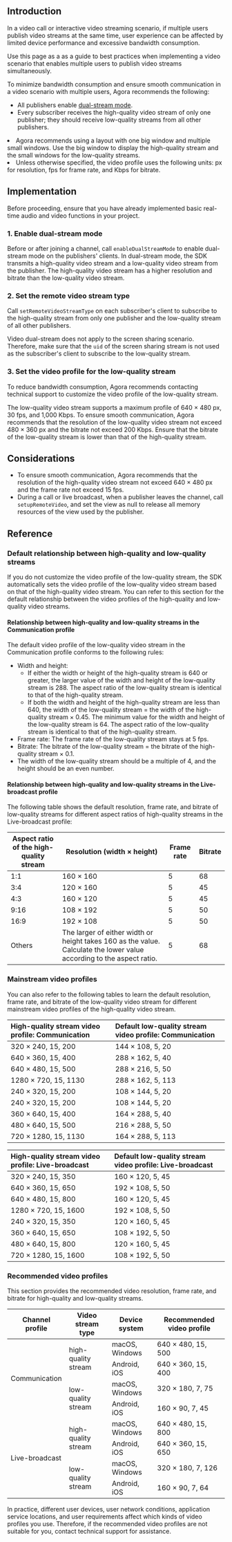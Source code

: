 ## Introduction

In a video call or interactive video streaming scenario, if multiple users publish video streams at the same time, user experience can be affected by limited device performance and excessive bandwidth consumption.

Use this page as a as a guide to best practices when implementing a video scenario that enables multiple users to publish video streams simultaneously.

To minimize bandwidth consumption and ensure smooth communication in a video scenario with multiple users, Agora recommends the following:

- All publishers enable [dual-stream mode](../reference/glossary#dual-stream-mode).
- Every subscriber receives the high-quality video stream of only one publisher; they should receive low-quality streams from all other publishers.

<div class="alert note">
<li>Agora recommends using a layout with one big window and multiple small windows. Use the big window to display the high-quality stream and the small windows for the low-quality streams.</li>
<li>Unless otherwise specified, the video profile uses the following units: px for resolution, fps for frame rate, and Kbps for bitrate.</li>
</div>


## Implementation

Before proceeding, ensure that you have already implemented basic real-time audio and video functions in your project.


### 1. Enable dual-stream mode

Before or after joining a channel, call `enableDualStreamMode` to enable dual-stream mode on the publishers' clients. In dual-stream mode, the SDK transmits a high-quality video stream and a low-quality video stream from the publisher. The high-quality video stream has a higher resolution and bitrate than the low-quality video stream.


### 2. Set the remote video stream type

Call `setRemoteVideoStreamType` on each subscriber's client to subscribe to the high-quality stream from only one publisher and the low-quality stream of all other publishers.

<div class="alert note">Video dual-stream does not apply to the screen sharing scenario. Therefore, make sure that the <code>uid</code> of the screen sharing stream is not used as the subscriber's client to subscribe to the low-quality stream.</div>

### 3. Set the video profile for the low-quality stream

To reduce bandwidth consumption, Agora recommends contacting technical support to customize the video profile of the low-quality stream.

<div class="alert note">The low-quality video stream supports a maximum profile of 640 × 480 px, 30 fps, and 1,000 Kbps. To ensure smooth communication, Agora recommends that the resolution of the low-quality video stream not exceed 480 × 360 px and the bitrate not exceed 200 Kbps. Ensure that the bitrate of the low-quality stream is lower than that of the high-quality stream.</div>

## Considerations

- To ensure smooth communication, Agora recommends that the resolution of the high-quality video stream not exceed 640 × 480 px and the frame rate not exceed 15 fps.
- During a call or live broadcast, when a publisher leaves the channel, call `setupRemoteVideo`, and set the view as null to release all memory resources of the view used by the publisher.

## Reference

### Default relationship between high-quality and low-quality streams

If you do not customize the video profile of the low-quality stream, the SDK automatically sets the video profile of the low-quality video stream based on that of the high-quality video stream. You can refer to this section for the default relationship between the video profiles of the high-quality and low-quality video streams.

#### Relationship between high-quality and low-quality streams in the Communication profile

The default video profile of the low-quality video stream in the Communication profile conforms to the following rules:

- Width and height:
    - If either the width or height of the high-quality stream is 640 or greater, the larger value of the width and height of the low-quality stream is 288. The aspect ratio of the low-quality stream is identical to that of the high-quality stream.
    - If both the width and height of the high-quality stream are less than 640, the width of the low-quality stream = the width of the high-quality stream × 0.45. The minimum value for the width and height of the low-quality stream is 64. The aspect ratio of the low-quality stream is identical to that of the high-quality stream.
- Frame rate: The frame rate of the low-quality stream stays at 5 fps.
- Bitrate: The bitrate of the low-quality stream = the bitrate of the high-quality stream × 0.1.
- The width of the low-quality stream should be a multiple of 4, and the height should be an even number.

#### Relationship between high-quality and low-quality streams in the Live-broadcast profile

The following table shows the default resolution, frame rate, and bitrate of low-quality streams for different aspect ratios of high-quality streams in the Live-broadcast profile:

| Aspect ratio of the high-quality stream | Resolution (width × height)                                  | Frame rate | Bitrate |
| --------------------------------------- | ------------------------------------------------------------ | ------- | ---------- |
| 1:1                                     | 160 × 160                                                    | 5      | 68          |
| 3:4                                     | 120 × 160                                                    | 5      | 45          |
| 4:3                                     | 160 × 120                                                    | 5      | 45          |
| 9:16                                    | 108 × 192                                                    | 5     | 50          |
| 16:9                                    | 192 × 108                                                    | 5     | 50          |
| Others                                  | The larger of either width or height takes 160 as the value. Calculate the lower value according to the aspect ratio. | 5      | 68       |


### Mainstream video profiles

You can also refer to the following tables to learn the default resolution, frame rate, and bitrate of the low-quality video stream for different mainstream video profiles of the high-quality video stream.


| High-quality stream video profile: Communication      | Default low-quality stream video profile: Communication |
| :------------------- | :---------------- |
| 320 × 240, 15, 200   | 144 × 108, 5, 20  |
| 640 × 360, 15, 400   | 288 × 162, 5, 40  |
| 640 × 480, 15, 500   | 288 × 216, 5, 50  |
| 1280 × 720, 15, 1130 | 288 × 162, 5, 113 |
| 240 × 320, 15, 200   | 108 × 144, 5, 20  |
| 240 × 320, 15, 200   | 108 × 144, 5, 20  |
| 360 × 640, 15, 400   | 164 × 288, 5, 40  |
| 480 × 640, 15, 500   | 216 × 288, 5, 50  |
| 720 × 1280, 15, 1130  | 164 × 288, 5, 113 |


| High-quality stream video profile: Live-broadcast  | Default low-quality stream video profile: Live-broadcast|
| :------------------- | :----------------------- |
| 320 × 240, 15, 350   | 160 × 120, 5, 45         |
| 640 × 360, 15, 650   | 192 × 108, 5, 50         |
| 640 × 480, 15, 800   | 160 × 120, 5, 45         |
| 1280 × 720, 15, 1600 | 192 × 108, 5, 50         |
| 240 × 320, 15, 350   | 120 × 160, 5, 45         |
| 360 × 640, 15, 650   | 108 × 192, 5, 50         |
| 480 × 640, 15, 800   | 120 × 160, 5, 45         |
| 720 × 1280, 15, 1600 | 108 × 192, 5, 50         |


### Recommended video profiles

This section provides the recommended video resolution, frame rate, and bitrate for high-quality and low-quality streams.

<table>
<thead>
  <tr>
    <th>Channel profile</th>
    <th>Video stream type</th>
    <th>Device system</th>
    <th>Recommended video profile</th>
  </tr>
</thead>
<tbody>
  <tr>
    <td rowspan="4">Communication</td>
    <td rowspan="2">high-quality stream</td>
    <td>macOS, Windows</td>
    <td>640 × 480, 15, 500</td>
  </tr>
  <tr>
    <td>Android, iOS</td>
    <td>640 × 360, 15, 400</td>
  </tr>
  <tr>
    <td rowspan="2">low-quality stream</td>
    <td>macOS, Windows</td>
    <td>320 × 180, 7, 75</td>
  </tr>
  <tr>
    <td>Android, iOS</td>
    <td>160 × 90, 7, 45</td>
  </tr>
  <tr>
    <td rowspan="4">Live-broadcast</td>
    <td rowspan="2">high-quality stream</td>
    <td>macOS, Windows</td>
    <td>640 × 480, 15, 800</td>
  </tr>
  <tr>
    <td>Android, iOS</td>
    <td>640 × 360, 15, 650</td>
  </tr>
  <tr>
    <td rowspan="2">low-quality stream</td>
    <td>macOS, Windows</td>
    <td>320 × 180, 7, 126</td>
  </tr>
  <tr>
    <td>Android, iOS</td>
    <td>160 × 90, 7, 64</td>
  </tr>
</tbody>
</table>


In practice, different user devices, user network conditions, application service locations, and user requirements affect which kinds of video profiles you use. Therefore, if the recommended video profiles are not suitable for you, contact technical support for assistance.



